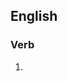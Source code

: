 ==English==

===Verb===
{{head|en|present participle}}

# {{present participle of|unfetter|lang=en|nocat=1}}